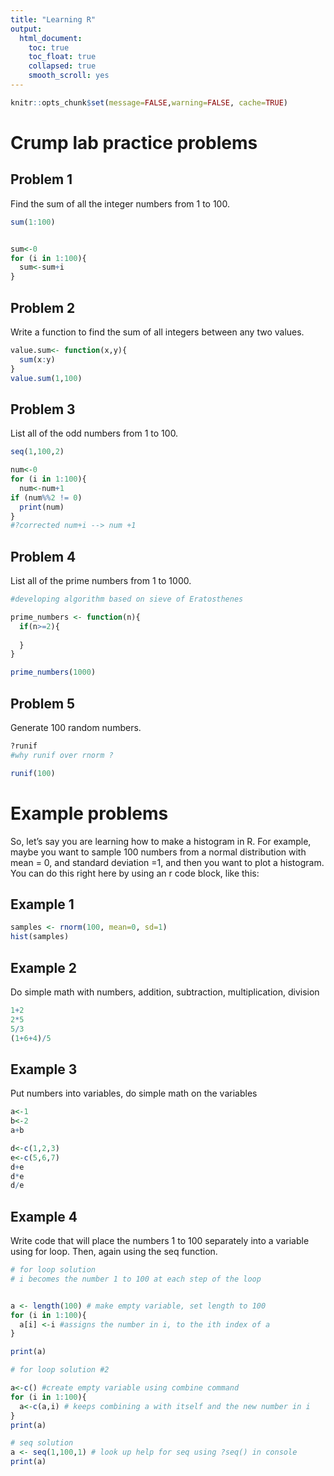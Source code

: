 ```yaml
---
title: "Learning R"
output:
  html_document:
    toc: true
    toc_float: true
    collapsed: true
    smooth_scroll: yes
---
```


```r
knitr::opts_chunk$set(message=FALSE,warning=FALSE, cache=TRUE)
```

# Crump lab practice problems

## Problem 1

Find the sum of all the integer numbers from 1 to 100.

```r
sum(1:100)


sum<-0
for (i in 1:100){
  sum<-sum+i
}
```


## Problem 2

Write a function to find the sum of all integers between any two values.
```r
value.sum<- function(x,y){
  sum(x:y)
}
value.sum(1,100)
```


## Problem 3

List all of the odd numbers from 1 to 100.
```r
seq(1,100,2)

num<-0
for (i in 1:100){
  num<-num+1
if (num%%2 != 0) 
  print(num)
}
#?corrected num+i --> num +1

```

## Problem 4

List all of the prime numbers from 1 to 1000.

```r
#developing algorithm based on sieve of Eratosthenes

prime_numbers <- function(n){
  if(n>=2){
    
  }
}

prime_numbers(1000)
```

## Problem 5

Generate 100 random numbers. 
```r
?runif
#why runif over rnorm ?

runif(100)
```


# Example problems


So, let's say you are learning how to make a histogram in R. For example, maybe you want to sample 100 numbers from a normal distribution with mean = 0, and standard deviation =1, and then you want to plot a histogram. You can do this right here by using an r code block, like this:

## Example 1

```r
samples <- rnorm(100, mean=0, sd=1)
hist(samples)
```


## Example 2

Do simple math with numbers, addition, subtraction, multiplication, division

```r
1+2
2*5
5/3
(1+6+4)/5

```

## Example 3

Put numbers into variables, do simple math on the variables

```r
a<-1
b<-2
a+b

d<-c(1,2,3)
e<-c(5,6,7)
d+e
d*e
d/e

```


## Example 4

Write code that will place the numbers 1 to 100 separately into a variable using for loop. Then, again using the seq function.

```r
# for loop solution
# i becomes the number 1 to 100 at each step of the loop


a <- length(100) # make empty variable, set length to 100
for (i in 1:100){
  a[i] <-i #assigns the number in i, to the ith index of a
}

print(a)

# for loop solution #2

a<-c() #create empty variable using combine command
for (i in 1:100){
  a<-c(a,i) # keeps combining a with itself and the new number in i
}
print(a)

# seq solution
a <- seq(1,100,1) # look up help for seq using ?seq() in console
print(a)

```




